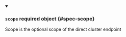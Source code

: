 


<details className="config-field" data-expandable="true" open>
<summary>

### `scope` <span className="config-field-required" data-required="false">required</span> <span className="config-field-type">object</span> <span className="config-field-default"></span> <span className="config-field-enum"></span> {#spec-scope}

Scope is the optional scope of the direct cluster endpoint

</summary>

<PartialScopereference />


</details>
